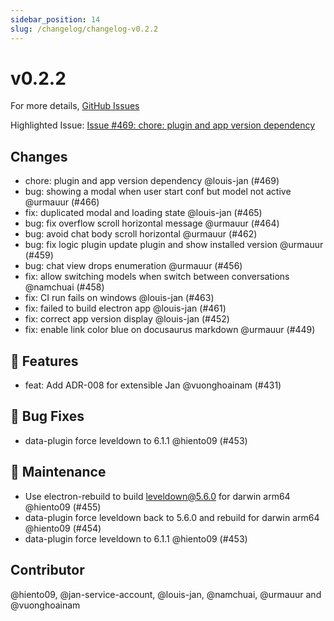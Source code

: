 ```yaml
---
sidebar_position: 14
slug: /changelog/changelog-v0.2.2
---
```

# v0.2.2

For more details, [GitHub Issues](https://github.com/janhq/jan/releases/tag/v0.2.2)

Highlighted Issue:  [Issue #469: chore: plugin and app version dependency](https://github.com/janhq/jan/pull/469)

## Changes

- chore: plugin and app version dependency @louis-jan (#469)
- bug: showing a modal when user start conf but model not active @urmauur (#466)
- fix: duplicated modal and loading state @louis-jan (#465)
- bug: fix overflow scroll horizontal message @urmauur (#464)
- bug: avoid chat body scroll horizontal @urmauur (#462)
- bug: fix logic plugin update plugin and show installed version @urmauur (#459)
- bug: chat view drops enumeration @urmauur (#456)
- fix: allow switching models when switch between conversations @namchuai (#458)
- fix: CI run fails on windows @louis-jan (#463)
- fix: failed to build electron app @louis-jan (#461)
- fix: correct app version display @louis-jan (#452)
- fix: enable link color blue on docusaurus markdown @urmauur (#449)

## 🚀 Features

- feat: Add ADR-008 for extensible Jan @vuonghoainam (#431)

## 🐛 Bug Fixes

- data-plugin force leveldown to 6.1.1 @hiento09 (#453)

## 🧰 Maintenance

- Use electron-rebuild to build leveldown@5.6.0 for darwin arm64 @hiento09 (#455)
- data-plugin force leveldown back to 5.6.0 and rebuild for darwin arm64 @hiento09 (#454)
- data-plugin force leveldown to 6.1.1 @hiento09 (#453)

## Contributor

@hiento09, @jan-service-account, @louis-jan, @namchuai, @urmauur and @vuonghoainam


